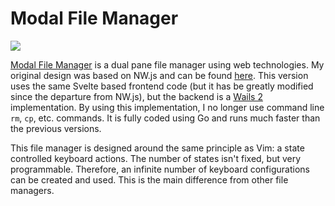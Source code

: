 # Modal File Manager

<p style={{"text-align": "center"}}>
   <img src="/img/showcase/modalfilemanager.png"></img><br/>
</p>

[Modal File Manager](https://github.com/raguay/ModalFileManager) is a dual pane file manager using web technologies. My original design was based on NW.js and can be found [here](https://github.com/raguay/ModalFileManager-NWjs). This version uses the same Svelte based frontend code (but it has be greatly modified since the departure from NW.js), but the backend is a [Wails 2](https://wails.io/) implementation. By using this implementation, I no longer use command line `rm`, `cp`, etc. commands. It is fully coded using Go and runs much faster than the previous versions. 

This file manager is designed around the same principle as Vim: a state controlled keyboard actions. The number of states isn't fixed, but very programmable. Therefore, an infinite number of keyboard configurations can be created and used. This is the main difference from other file managers.

